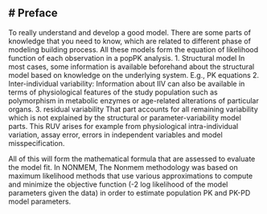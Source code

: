 
# Preface
-----------------------
To really understand and develop a good model. There are some parts of knowledge that you need to know, which are related to different phase of modeling building process. All these models form the equation of likelihood function of each observation in a popPK analysis.
1. Structural model
In most cases, some information is available beforehand about the structural model based on knowledge on the underlying system. E.g., PK equations
2. Inter-individual variability:
Information about IIV can also be available in terms of physiological features of the study population such as polymorphism in metabolic enzymes or age-related alterations of particular organs.
3. residual variability
That part accounts for all remaining variability which is not explained by the structural or parameter-variability model parts. This RUV arises for example from physiological intra-individual variation, assay error, errors in independent variables and model misspecification.

All of this will form the mathematical formula that are assessed to evaluate the model fit. In NONMEM, The Nonmem methodology was based on maximum likelihood methods that use various approximations to compute and minimize the objective function (-2 log likelihood of the model parameters given the data) in order to estimate population PK and PK-PD model parameters.
